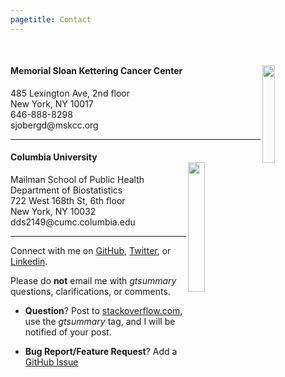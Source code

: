 ```yaml
---
pagetitle: Contact
---
```

<br>

<link rel="stylesheet" href="styles.css" type="text/css">

#### <b>Memorial Sloan Kettering Cancer Center</b> <img src="images/logo-mskcc.png" style="width:20%;" align="right">
485 Lexington Ave, 2nd floor<br>
New York, NY 10017<br>
646-888-8298<br>
sjobergd@mskcc.org<br>

----  

#### <b>Columbia University</b><br> <img src="images/logo-columbia.png" style="width:23%;" align="right">  
Mailman School of Public Health<br>
Department of Biostatistics<br>
722 West 168th St, 6th floor<br>
New York, NY 10032<br>
dds2149@cumc.columbia.edu<br>

----
Connect with me on <a href="https://github.com/ddsjoberg">GitHub</a>, <a href="https://twitter.com/statistishdan">Twitter</a>, or <a href="https://linkedin.com/in/ddsjoberg/">Linkedin</a>.

Please do **not** email me with _gtsummary_ questions, clarifications, or comments.

- **Question**? Post to [stackoverflow.com](https://stackoverflow.com/), use the _gtsummary_ tag, and I will be notified of your post.

- **Bug Report/Feature Request**? Add a [GitHub Issue](https://github.com/ddsjoberg/gtsummary/issues)
